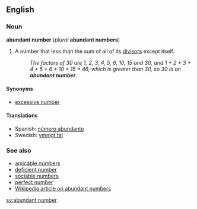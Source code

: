 ==English==

===Noun===
'''abundant number''' (''plural'' '''abundant numbers''')

# {{number theory}} A number that less than the sum of all of its [[divisor]]s except itself.
#:''The factors of 30 are 1, 2, 3, 4, 5, 6, 10, 15 and 30, and 1 + 2 + 3 + 4 + 5 + 6 + 10 + 15 = 46, which is greater than 30, so 30 is an '''abundant number'''.''

====Synonyms====
*[[excessive number]]

====Translations====
*Spanish: [[número abundante]] {{m}}
*Swedish: [[ymnigt tal]] {{n}}

===See also===
*[[amicable numbers]]
*[[deficient number]]
*[[sociable numbers]]
*[[perfect number]]
*[[w:Abundant_number|Wikipedia article on abundant numbers]]

[[sv:abundant number]]